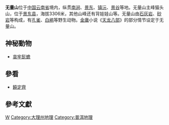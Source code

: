 '''无量山'''位于[[中華人民共和國|中国]][[云南省|云南省]]境内，纵贯[[南涧|南涧]]、[[景东|景东]]、[[镇沅|镇沅]]、[[景谷|景谷]]等地。无量山主峰猫头山，位于[[景东县|景东县]]，海拔3306米，其他山峰还有背娃娃山等。无量山由[[石灰岩|石灰岩]]、[[砂岩|砂岩]]等构成，有[[孔雀|孔雀]]、[[白鹇|白鹇]]等野生动物。[[金庸|金庸]]小说《[[天龙八部|天龙八部]]》的部分情节设定于无量山。

== 神秘動物 ==
* [[哀牢髭蟾|哀牢髭蟾]]
== 參看 ==
* [[饒定齊|饒定齊]]
==參考文獻==
{{reflist}}

{{中国山脉}}
{{云南地理|地貌}}

[[Category:云岭|W]]
[[Category:大理州地理|Category:大理州地理]]
[[Category:普洱地理|Category:普洱地理]]